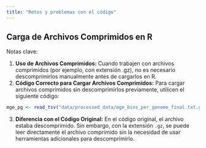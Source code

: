 ```yaml
---
title: "Retos y problemas con el código"
---
```


## Carga de Archivos Comprimidos en R

Notas clave:

1.  **Uso de Archivos Comprimidos:** Cuando trabajen con archivos comprimidos (por ejemplo, con extensión .gz), no es necesario descomprimirlos manualmente antes de cargarlos en R.
2.  **Código Correcto para Cargar Archivos Comprimidos:** Para cargar archivos comprimidos sin descomprimirlos previamente, utilicen el siguiente código:

```r
mge_pg <- read_tsv("data/processed_data/mge_bins_per_genome_final.txt.gz", col_names = TRUE)
```

3.  **Diferencia con el Código Original:** En el código original, el archivo estaba descomprimido. Sin embargo, con la extensión `.gz`, se puede leer directamente el archivo comprimido sin la necesidad de usar herramientas adicionales para descomprimirlo.
